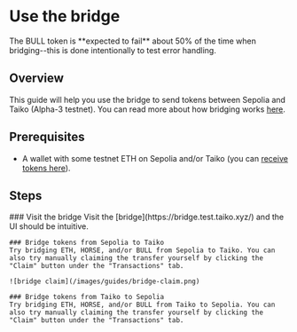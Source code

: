 
# Use the bridge

<Callout type="warning">
  The BULL token is **expected to fail** about 50% of the time when bridging--this is done intentionally to test error handling.
</Callout>

## Overview

This guide will help you use the bridge to send tokens between Sepolia and Taiko (Alpha-3 testnet). You can read more about how bridging works [here](/docs/concepts/bridging).

## Prerequisites

- A wallet with some testnet ETH on Sepolia and/or Taiko (you can [receive tokens here](/docs/guides/receive-tokens)).

## Steps

<Steps>
    ### Visit the bridge
    Visit the [bridge](https://bridge.test.taiko.xyz/) and the UI should be intuitive.

    ### Bridge tokens from Sepolia to Taiko
    Try bridging ETH, HORSE, and/or BULL from Sepolia to Taiko. You can also try manually claiming the transfer yourself by clicking the "Claim" button under the "Transactions" tab.

    ![bridge claim](/images/guides/bridge-claim.png)

    ### Bridge tokens from Taiko to Sepolia
    Try bridging ETH, HORSE, and/or BULL from Taiko to Sepolia. You can also try manually claiming the transfer yourself by clicking the "Claim" button under the "Transactions" tab.
</Steps>
